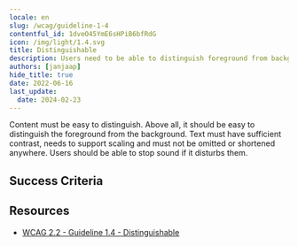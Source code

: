 ```yaml
---
locale: en
slug: /wcag/guideline-1-4
contentful_id: 1dveO45YmE6sHPiB6bfRdG
icon: /img/light/1.4.svg
title: Distinguishable
description: Users need to be able to distinguish foreground from background information.
authors: [janjaap]
hide_title: true
date: 2022-06-16
last_update:
  date: 2024-02-23
---
```


<Hero
  title="Distinguishable"
  image="/img/light/1.4.svg"
  alt="WCAG 1.4 - Logo"
  prefix="Guideline 1.4"
/>

Content must be easy to distinguish. Above all, it should be easy to distinguish the foreground from the background. Text must have sufficient contrast, needs to support scaling and must not be omitted or shortened anywhere. Users should be able to stop sound if it disturbs them.

## Success Criteria

<LinkList title="Success Criteria" isHighlighted={true}>
  <LinkListItem
    url="/en/guidelines/wcag/success-criterion-1-4-1"
    title="Success Criterion 1.4.1 - Use of Color"
    label="Use of Color"
    description="Ensure color isn't the only way information is conveyed."
    image="/img/light/1.4.1.svg"
    alt="WCAG 1.4.1 - Logo"
  />
  <LinkListItem
    url="/en/guidelines/wcag/success-criterion-1-4-2"
    title="Success Criterion 1.4.2 - Audio Control"
    label="Audio Control"
    description="Ensure that audio which lasts longer than three seconds can be paused or stopped."
    image="/img/light/1.4.2.svg"
    alt="WCAG 1.4.2 - Logo"
  />
  <LinkListItem
    url="/en/guidelines/wcag/success-criterion-1-4-3"
    title="Success Criterion 1.4.3 - Contrast (Minimum)"
    label="Contrast (Minimum)"
    description="Ensure that the contrast ratio between the text color and background color is at least 4.5:1. For bold and large text, a ratio of 3:1 is sufficient."
    image="/img/light/1.4.3.svg"
    alt="WCAG 1.4.3 - Logo"
  />
  <LinkListItem
    url="/en/guidelines/wcag/success-criterion-1-4-4"
    title="Success Criterion 1.4.4 - Resize Text"
    label="Resize Text"
    description="Ensure that the text in your app supports resizing."
    image="/img/light/1.4.4.svg"
    alt="WCAG 1.4.4 - Logo"
  />
  <LinkListItem
    url="/en/guidelines/wcag/success-criterion-1-4-5"
    title="Success Criterion 1.4.5 - Images of Text"
    label="Images of Text"
    description="Ensure images are not used to display text."
    image="/img/light/1.4.5.svg"
    alt="WCAG 1.4.5 - Logo"
  />
  <LinkListItem
    url="/en/guidelines/wcag/success-criterion-1-4-6"
    title="Success Criterion 1.4.6 - Contrast (Enhanced)"
    label="Contrast (Enhanced)"
    description="The visual presentation of text and images of text has a contrast ratio of at least 7:1."
    image="/img/light/1.4.6.svg"
    alt="WCAG 1.4.6 icon"
  />
  <LinkListItem
    url="/en/guidelines/wcag/success-criterion-1-4-7"
    title="Success Criterion 1.4.7 - Low or No Background Audio"
    label="Low or No Background Audio"
    description="For prerecorded audio-only content that contains primarily speech in the foreground, is not an audio CAPTCHA or audio logo, and is not vocalization intended to be primarily musical expression such as singing or rapping, some rules apply."
    image="/img/light/1.4.7.svg"
    alt="WCAG 1.4.7 icon"
  />
  <LinkListItem
    url="/en/guidelines/wcag/success-criterion-1-4-8"
    title="Success Criterion 1.4.8 - Visual Presentation"
    label="Visual Presentation"
    description="For the visual presentation of blocks of text, some rules apply."
    image="/img/light/1.4.8.svg"
    alt="WCAG 1.4.8 icon"
  />
  <LinkListItem
    url="/en/guidelines/wcag/success-criterion-1-4-9"
    title="Success Criterion 1.4.9 - Images of Text (No Exception)"
    label="Images of Text (No Exception)"
    description="Images of text are only used for pure decoration or where a particular presentation of text is essential to the information being conveyed. "
    image="/img/light/1.4.9.svg"
    alt="WCAG 1.4.9 icon"
  />
  <LinkListItem
    url="/en/guidelines/wcag/success-criterion-1-4-10"
    title="Success Criterion 1.4.10 - Reflow"
    label="Reflow"
    description="Ensure that all content on the screen remains readable even with the largest font."
    image="/img/light/1.4.10.svg"
    alt="WCAG 1.4.10 - Logo"
  />
  <LinkListItem
    url="/en/guidelines/wcag/success-criterion-1-4-11"
    title="Success Criterion 1.4.11 - Non-text Contrast"
    label="Non-text Contrast"
    description="Ensure that the content on the screen has a contrast of at least 3:1 with the surrounding color."
    image="/img/light/1.4.11.svg"
    alt="WCAG 1.4.11 - Logo"
  />
  <LinkListItem
    url="/en/guidelines/wcag/success-criterion-1-4-12"
    title="Success Criterion 1.4.12 - Text Spacing"
    label="Text Spacing"
    description="Ensure there is enough space between paragraphs, letters and words."
    image="/img/light/1.4.12.svg"
    alt="WCAG 1.4.12 - Logo"
  />
  <LinkListItem
    url="/en/guidelines/wcag/success-criterion-1-4-13"
    title="Success Criterion 1.4.13 - Content on Hover or Focus"
    label="Content on Hover or Focus"
    description="Ensure it is possible to hide information which appears automatically after hovering with the pointer or focusing with the keyboard."
    image="/img/light/1.4.13.svg"
    alt="WCAG 1.4.13 - Logo"
  />
</LinkList>

## Resources

- [WCAG 2.2 - Guideline 1.4 - Distinguishable](https://www.w3.org/TR/WCAG22/#distinguishable)
